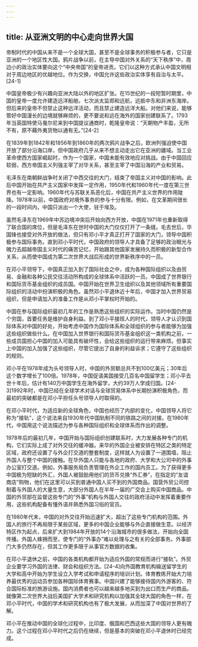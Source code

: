 ```yaml
---
---
---
```

title: 从亚洲文明的中心走向世界大国
---



帝制时代的中国从来不是一个全球大国，甚至不是全球事务的积极参与者，它只是亚洲的一个地区性大国。鸦片战争以前，在主导中国对外关系的“天下秩序”中，周边小的政治实体要向这个“中央帝国”的皇帝进贡。它们以这种方式承认中国文明相对于周边地区的优越地位。作为交换，中国允许这些政治实体享有自治与太平。[24-1]

中国皇帝极少有兴趣向亚洲大陆以外的地区扩张。在15世纪的一段短暂时期里，中国的皇帝一度允许建造远洋船舶，七次派太监郑和远航，远抵中东和非洲东海岸。但后来的皇帝不但禁止这种远洋活动，而且禁止建造远洋大船。对他们来说，能够管好中国漫长的边境就够麻烦的，更不要说和远在海外的国家创建联系了。1793年当英国特使马戛尔尼来到中国提议通商时，乾隆皇帝说：“天朝物产丰盈，无所不有，原不藉外夷货物以通有无。”[24-2]

在1839年到1842年和1856年到1860年的两次鸦片战争之后，欧洲列强迫使中国开放了部分沿海口岸，但中国政府几乎从来不想主动走出它在亚洲的疆域。当工业革命使西方国家崛起时，作为一个国家，中国未能有效地应对挑战。由于中国回应软弱，西方帝国主义列强主宰了对华关系，甚至主宰了中国沿海的产业和贸易。

毛泽东在南朝鲜战争时关闭了中西交往的大门，结束了帝国主义对中国的影响。此后中国开始在共产主义国家中发挥一定作用，1950年代和1960年代一度在第三世界也有一定影响。1960年代与苏联关系恶化后，中国在共产主义世界的作用陡降。1978年以前，中国政府对境外事务的参与十分有限。例如，在文革期间很长的一段时间内，中国只派出一个大使，驻于埃及。

虽然毛泽东在1969年中苏边境冲突后开始向西方开放，中国在1971年也重新取得了联合国的席位，但是毛泽东在世时中国的大门仅仅打开了一条缝。毛去世后，华国锋也接受对外开放的做法，但只有邓小平才真正打开了国家的大门，领导中国积极参与国际事务。直到邓小平时代，中国政府的领导人才具备了足够的政治眼光与魄力去超越帝国主义时代的痛苦记忆，开始跟其他国家发展持久而积极的新型合作关系，从而使中国成为第二次世界大战后形成的世界新秩序中的一员。

在邓小平领导下，中国真正加入到了国际社会之中，成为各种国际组织以及由贸易、金融和各种公民交往活动所构成的全球体系中活跃的一员。中国成了世界银行和国际货币基金组织的成员国。中国开始在世界卫生组织以及其他领域所有重要国际组织的活动中扮演积极的角色。虽然邓小平退休近十年后，中国才加入世界贸易组织，但是申请加入的准备工作是从邓小平掌权时开始的。

中国在参与国际组织最初几年的工作是熟悉这些组织的实际运作。当时中国仍然是个穷国，首要任务是维护自身利益。到了邓小平接班人的时代，领导人才认识到国际体系对中国的好处，开始考虑中国作为国际体系和全球组织的参与者能够为加强这些组织做些什么。在中国加入世界银行和国际货币基金组织这一类机构之前，一些成员国担心中国的加入可能具有破坏性，会给这些组织的运行带来麻烦。但事实上中国的加入加强了这些组织，尽管它提出了自身的利益诉求；它遵守了这些组织的规则。

邓小平在1978年成为头号领导人时，中国的外贸额总共不到100亿美元；30年后这个数字增长了100倍。1978年，中国促请美国接受几百名中国留学生；邓小平去世十年后，估计有140万中国学生在海外留学，大约39万人学成归国。[24-3]1992年时，中国已经在全球学术对话与全球贸易体系中长期扮演积极角色，而最初的突破都是在邓小平担任头号领导人时取得的。

在邓小平时代，为适应新的全球角色，中国也经历了内部的变化，中国领导人将它称为“接轨”，这个说法来自1930年代中国轨制不同的铁路之间的对接。在1980年代，中国用这个说法描述为参与各种国际组织和全球体系而作出的调整。

1978年后的最初几年，中国开始与国际组织创建联系时，大力发展各种专门的机构，它们实际上成了对外交往的缓冲器。来华的外国企业被安排在特区之类的特定区域，政府还设置了与外企打交道的整套制度，这样就人为设置了一道围墙，阻止外国人与整个中国的接触。在华外国人只能与各地的政府、大学和大公司中的外事办公室打交道。例如，外事服务局负责管理在外企工作的国内员工。为了获得更多中国极为短缺的外汇，外国人被鼓励用他们的货币兑换“外汇券”，在指定的“友谊商店”购物，他们在这里可以买到普通中国人买不到的外国商品。国营外贸公司控制着与外国人的大量生意，大部分外国人在半年一届的广交会上购买中国商品。中国的外贸部在监督这些专门的“外事”机构与外国人交往的政府活动中发挥着重要作用，这些机构配备有懂外语并熟悉外国习俗的官员。

在1980年代末，中国的对外交往开始迅速扩大，超出了这些专门机构的范围。外国人的旅行不再局限于某些区域，更多的中国企业能够与外企直接做生意。以经济特区作为起点，后来扩大到1984年开放的14个沿海城市的很多做法，开始向全国传播。外国人蜂拥而至，使专门的“外事办”难以处理与之有关的全部事务。外事部门大多仍然存在，但其工作更多限于从事官方数据的收集。

在邓小平退休之前，中国的各类机构都开始为适应外国的常规而进行“接轨”。外贸企业要学习外国的法律、财会和组织方法。[24-4]向外国教育机构输送留学生的大学和高中开始为学生设立入学考试和申请程序的培训计划。体育教练开始大力培养最优秀的运动员参加各种国际体育赛事。中国兴建了能够接待国内外游客的、符合国际标准的旅游设施。国内消费者也可以越来越多地买到为出口而生产的商品。就像第二次世界大战后美国扩大学术和研究机构以加强其全球大国的角色一样，在邓小平时代，中国的学术和研究机构也有了极大发展，从而加深了中国对世界的了解。

邓小平在推动中国的全球化过程中，比印度、俄国和巴西这些大国的领导人更有魄力。这个过程在邓小平时代之后仍在继续，但是基本的突破在邓小平退休时已经完成。